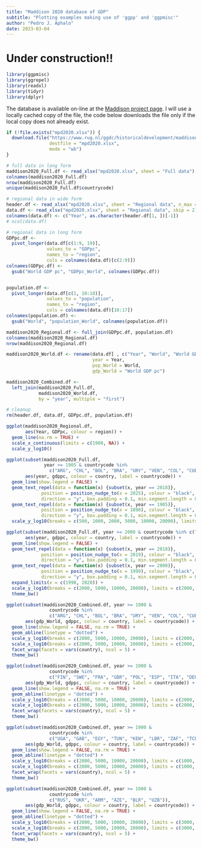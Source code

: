 ```yaml
---
title: "Maddison 2020 database of GDP"
subtitle: "Plotting examples making use of 'ggpp' and 'ggpmisc'"
author: "Pedro J. Aphalo"
date: 2023-03-04
---
```


# Under construction!!

```r
library(ggpmisc)
library(ggrepel)
library(readxl)
library(tidyr)
library(dplyr)
```

The database is available on-line at the [Maddison project page](https://www.rug.nl/ggdc/historicaldevelopment/maddison/releases/maddison-project-database-2020?lang=en).
I will use a locally cached copy of the file, the code below downloads the file
only if the local copy does not already exist.

```r
if (!file.exists("mpd2020.xlsx")) {
  download.file("https://www.rug.nl/ggdc/historicaldevelopment/maddison/data/mpd2020.xlsx",
                destfile = "mpd2020.xlsx",
                mode = "wb")
}

# full data in long form
maddison2020_Full.df <- read_xlsx("mpd2020.xlsx", sheet = "Full data")
colnames(maddison2020_Full.df)
nrow(maddison2020_Full.df)
unique(maddison2020_Full.df$countrycode)

# regional data in wide form
header.df <- read_xlsx("mpd2020.xlsx", sheet = "Regional data", n_max = 3)
data.df <- read_xlsx("mpd2020.xlsx", sheet = "Regional data", skip = 2)
colnames(data.df) <- c("Year", as.character(header.df[1, ])[-1])
# ncol(data.df)

# regional data in long form
GDPpc.df <- 
  pivot_longer(data.df[c(1:9, 19)], 
               values_to = "GDPpc", 
               names_to = "region",
               cols = colnames(data.df)[c(2:9)])
colnames(GDPpc.df) <- 
  gsub("World GDP pc", "GDPpc_World", colnames(GDPpc.df))


population.df <-
  pivot_longer(data.df[c(1, 10:18)], 
               values_to = "population", 
               names_to = "region",
               cols = colnames(data.df)[10:17])
colnames(population.df) <- 
  gsub("World", "population_World", colnames(population.df))

maddison2020_Regional.df <- full_join(GDPpc.df, population.df)
colnames(maddison2020_Regional.df)
nrow(maddison2020_Regional.df)

maddison2020_World.df <- rename(data.df[ , c("Year", "World", "World GDP pc")],
                                year = Year,
                                pop_World = World,
                                gdp_World = "World GDP pc")

maddison2020_Combined.df <- 
  left_join(maddison2020_Full.df,
            maddison2020_World.df, 
            by = "year", multiple = "first")

# cleanup
rm(header.df, data.df, GDPpc.df, population.df)
```

```r
ggplot(maddison2020_Regional.df, 
       aes(Year, GDPpc, colour = region)) +
  geom_line(na.rm = TRUE) +
  scale_x_continuous(limits = c(1900, NA)) +
  scale_y_log10()
```



```r
ggplot(subset(maddison2020_Full.df, 
              year >= 1905 & countrycode %in% 
                c("ARG", "CHL", "BOL", "BRA", "URY", "VEN", "COL", "CUB", "MEX", "PER")), 
       aes(year, gdppc, colour = country, label = countrycode)) +
  geom_line(show.legend = FALSE) +
  geom_text_repel(data = function(x) {subset(x, year == 2018)},
             position = position_nudge_to(x = 2025), colour = "black", size = 2.5,
             direction = "y", box.padding = 0.1, min.segment.length = 0) +
  geom_text_repel(data = function(x) {subset(x, year == 1905)},
             position = position_nudge_to(x = 1898), colour = "black", size = 2.5,
             direction = "y", box.padding = 0.1, min.segment.length = 0) +
  scale_y_log10(breaks = c(500, 1000, 2000, 5000, 10000, 20000), limits = c(500, 25000))
```

```r
ggplot(subset(maddison2020_Full.df, year >= 2000 & countrycode %in% c("ARG", "CHL", "BOL", "BRA", "URY", "VEN", "COL", "CUB", "NIC", "MEX", "PER")), 
       aes(year, gdppc, colour = country, label = countrycode)) +
  geom_line(show.legend = FALSE) +
  geom_text_repel(data = function(x) {subset(x, year == 2018)},
             position = position_nudge_to(x = 2019), colour = "black", size = 3,
             direction = "y", box.padding = 0.1, min.segment.length = 0) +
  geom_text_repel(data = function(x) {subset(x, year == 2000)},
             position = position_nudge_to(x = 1999), colour = "black", size = 3,
             direction = "y", box.padding = 0.1, min.segment.length = 0) +
  expand_limits(x = c(1998, 2020)) +
  scale_y_log10(breaks = c(2000, 5000, 10000, 20000), limits = c(2000, 25000)) +
  theme_bw()
```

```r
ggplot(subset(maddison2020_Combined.df, year >= 1900 & 
                countrycode %in% 
                c("ARG", "CHL", "BOL", "BRA", "URY", "VEN", "COL", "CUB", "NIC", "MEX", "PER")), 
       aes(gdp_World, gdppc, colour = country, label = countrycode)) +
  geom_line(show.legend = FALSE, na.rm = TRUE) +
  geom_abline(linetype = "dotted") +
  scale_y_log10(breaks = c(2000, 5000, 10000, 20000), limits = c(2000, 20000)) +
  scale_x_log10(breaks = c(2000, 5000, 10000, 20000), limits = c(2000, 20000)) +
  facet_wrap(facets = vars(country), ncol = 5) +
  theme_bw()
```


```r
ggplot(subset(maddison2020_Combined.df, year >= 1900 & 
                countrycode %in% 
                c("FIN", "SWE", "FRA", "GBR", "POL", "ESP", "ITA", "DEU", "NLD", "PRT")), 
       aes(gdp_World, gdppc, colour = country, label = countrycode)) +
  geom_line(show.legend = FALSE, na.rm = TRUE) +
  geom_abline(linetype = "dotted") +
  scale_y_log10(breaks = c(2000, 5000, 10000, 20000), limits = c(2000, 20000)) +
  scale_x_log10(breaks = c(2000, 5000, 10000, 20000), limits = c(2000, 20000)) +
  facet_wrap(facets = vars(country), ncol = 5) +
  theme_bw()
```



```r
ggplot(subset(maddison2020_Combined.df, year >= 1900 & 
                countrycode %in% 
                c("UGA", "GAB", "EGY", "TUN", "KEN", "LBR", "ZAF", "TCD", "SEN", "BWA")), 
       aes(gdp_World, gdppc, colour = country, label = countrycode)) +
  geom_line(show.legend = FALSE, na.rm = TRUE) +
  geom_abline(linetype = "dotted") +
  scale_y_log10(breaks = c(2000, 5000, 10000, 20000), limits = c(1000, 20000)) +
  scale_x_log10(breaks = c(2000, 5000, 10000, 20000), limits = c(1000, 20000)) +
  facet_wrap(facets = vars(country), ncol = 5) +
  theme_bw()
```


```r
ggplot(subset(maddison2020_Combined.df, year >= 1900 & 
                countrycode %in% 
                c("RUS", "UKR", "ARM", "AZE", "BLR", "UZB")), 
       aes(gdp_World, gdppc, colour = country, label = countrycode)) +
  geom_line(show.legend = FALSE, na.rm = TRUE) +
  geom_abline(linetype = "dotted") +
  scale_y_log10(breaks = c(2000, 5000, 10000, 20000), limits = c(3000, 20000)) +
  scale_x_log10(breaks = c(2000, 5000, 10000, 20000), limits = c(3000, 20000)) +
  facet_wrap(facets = vars(country), ncol = 5) +
  theme_bw()
```
